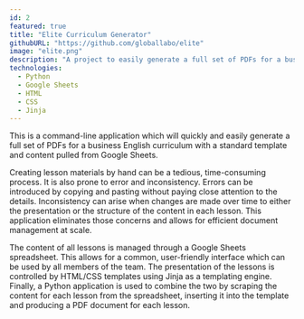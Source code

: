 ```yaml
---
id: 2
featured: true
title: "Elite Curriculum Generator"
githubURL: "https://github.com/globallabo/elite"
image: "elite.png"
description: "A project to easily generate a full set of PDFs for a business English curriculum with a standard template and content pulled from Google Sheets."
technologies:
  - Python
  - Google Sheets
  - HTML
  - CSS
  - Jinja
---
```


This is a command-line application which will quickly and easily generate a full set of PDFs for a business English curriculum with a standard template and content pulled from Google Sheets.

Creating lesson materials by hand can be a tedious, time-consuming process. It is also prone to error and inconsistency. Errors can be introduced by copying and pasting without paying close attention to the details. Inconsistency can arise when changes are made over time to either the presentation or the structure of the content in each lesson. This application eliminates those concerns and allows for efficient document management at scale.

The content of all lessons is managed through a Google Sheets spreadsheet. This allows for a common, user-friendly interface which can be used by all members of the team. The presentation of the lessons is controlled by HTML/CSS templates using Jinja as a templating engine. Finally, a Python application is used to combine the two by scraping the content for each lesson from the spreadsheet, inserting it into the template and producing a PDF document for each lesson.
